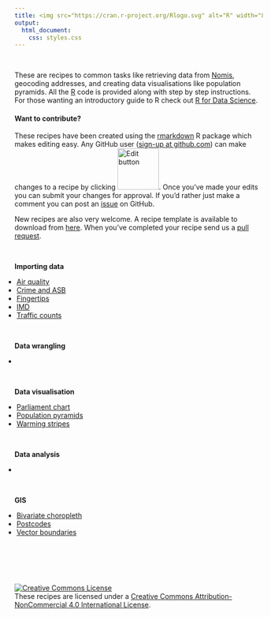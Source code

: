 ```yaml
---
title: <img src="https://cran.r-project.org/Rlogo.svg" alt="R" width="80" style="float:left;margin-top:-10px;">ecipes for local government
output:
  html_document:
    css: styles.css
---
```


<link rel="stylesheet" href="https://cdnjs.cloudflare.com/ajax/libs/font-awesome/4.7.0/css/font-awesome.min.css">

<style>

ul {
  padding: 0 0 0 0.3em;
}

</style>

<br />

These are recipes to common tasks like retrieving data from <a href="https://www.nomisweb.co.uk/" target="_blank">Nomis</a>, geocoding addresses, and creating data visualisations like population pyramids. All the <a href="https://cran.r-project.org/" target="_blank">R</a> code is provided along with step by step instructions. For those wanting an introductory guide to R check out <a href="https://r4ds.had.co.nz/" target="_blank">R for Data Science</a>.

<h4>Want to contribute?</h4>
These recipes have been created using the <a href="https://rmarkdown.rstudio.com/" target="_blank">rmarkdown</a> R package which makes editing easy. Any GitHub user (<a href="https://github.com/" target="_blank">sign-up at github.com</a>) can make changes to a recipe by clicking <img src="edit_button.png" alt="Edit button" style="width:6em;">. Once you've made your edits you can submit your changes for approval. If you'd rather just make a comment you can post an <a href="https://github.com/trafforddatalab/recipes/issues" target="_blank">issue</a> on GitHub. 

New recipes are also very welcome. A recipe template is available to download from <a href="https://github.com/traffordDataLab/recipes/raw/master/template.Rmd" target="_blank">here</a>. When you've completed your recipe send us a <a href="https://help.github.com/en/articles/about-pull-requests" target="_blank">pull request</a>.

<br />

<div class = "titlebar"><b>Importing data</b></div>
<ul>
    <li><a href="importing_data/air_quality.html">Air quality</a></li>
    <li><a href="importing_data/crime_and_asb.html">Crime and ASB</a></li>
    <li><a href="importing_data/fingertips.html">Fingertips</a></li>
    <li><a href="importing_data/IMD.html">IMD</a></li>
    <li><a href="importing_data/traffic_counts.html">Traffic counts</a></li>
</ul>

<br />

<div class = "titlebar"><b>Data wrangling</b></div>
<ul>
    <li><a href="#"></a></li>
</ul>

<br />

<div class = "titlebar"><b>Data visualisation</b></div>
<ul>
    <li><a href="data_visualisation/parliament_chart.html">Parliament chart</a></li>
    <li><a href="data_visualisation/population_pyramids.html">Population pyramids</a></li>
    <li><a href="data_visualisation/warming_stripes.html">Warming stripes</a></li>
</ul>

<br />

<div class = "titlebar"><b>Data analysis</b></div>
<ul>
    <li><a href="#"></a></li>
</ul>

<br />

<div class = "titlebar"><b>GIS</b></div>
<ul>
    <li><a href="gis/bivariate_choropleth.html">Bivariate choropleth</a></li>
    <li><a href="gis/postcodes.html">Postcodes</a></li>
    <li><a href="gis/vector_boundaries.html">Vector boundaries</a></li>
</ul>

<br /><br /><br /><br />

<a rel="license" href="http://creativecommons.org/licenses/by-nc/4.0/"><img alt="Creative Commons License" style="border-width:0" src="https://i.creativecommons.org/l/by-nc/4.0/88x31.png" /></a><br />
<div><span xmlns:dct="http://purl.org/dc/terms/" property="dct:title">These recipes</span> are licensed under a <a rel="license" href="http://creativecommons.org/licenses/by-nc/4.0/">Creative Commons Attribution-NonCommercial 4.0 International License</a>. <a href="https://github.com/traffordDataLab/recipes" target="_blank">
<i class="fa fa-github" style="font-size:24px; float:right; margin-top: -3px;"></i>
</a></div>

<script>
  document.title = 'R' + document.title;
</script>
